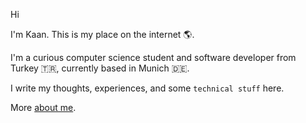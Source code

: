 Hi

I'm Kaan. This is my place on the internet 🌎.

I'm a curious computer science student and software developer from Turkey 🇹🇷, currently based in Munich 🇩🇪.

I write my thoughts, experiences, and some `technical stuff` here.

More [about me](/about).
